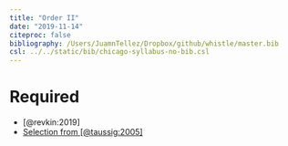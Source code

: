 ```yaml
---
title: "Order II"
date: "2019-11-14"
citeproc: false
bibliography: /Users/JuamnTellez/Dropbox/github/whistle/master.bib
csl: ../../static/bib/chicago-syllabus-no-bib.csl
---
```

  
# Required
  
  
- <i class="far fa-file-pdf"></i> [@revkin:2019]
- <i class="fas fa-book"></i> [Selection from [@taussig:2005]](https://www.dropbox.com/s/u6oav209cahay5h/Taussig%20-%20Law%20in%20a%20Lawless%20Land%20-%20Scans-compressed.pdf?dl=0)